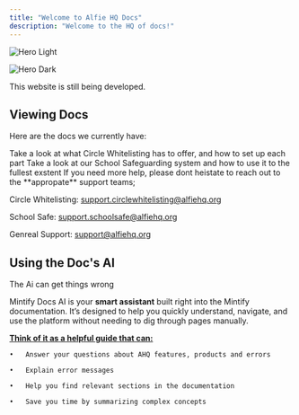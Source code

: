 ```yaml
---
title: "Welcome to Alfie HQ Docs"
description: "Welcome to the HQ of docs!"
---
```


<img
  className="block dark:hidden"
  src="/images/hero-light.png"
  alt="Hero Light"
/>

<img
  className="hidden dark:block"
  src="/images/hero-dark.png"
  alt="Hero Dark"
/>

<Warning>
  This website is still being developed.
</Warning>

## Viewing Docs

Here are the docs we currently have:

<CardGroup cols={2}>
  <Card title="Circle Whitelisting" icon="sparkle" href="https://docs.alfiehq.org/circle-whitelisting/about">
    Take a look at what Circle Whitelisting has to offer, and how to set up each part
  </Card>
  <Card title="School Safe" icon="school-circle-check" href="https://docs.alfiehq.org/school-safe/about">
    Take a look at our School Safeguarding system and how to use it to the fullest exstent
  </Card>
</CardGroup>

<Card title="Need More Help?" icon="memo-circle-info">
  If you need more help, please dont heistate to reach out to the **appropate** support teams;

  <Tooltip tip="All support regarding circle whitelisting">Circle Whitelisting</Tooltip>: [support.circlewhitelisting@alfiehq.org](mailto:support.circlewhitelisting@alfiehq.org)

  School Safe: [support.schoolsafe@alfiehq.org](mailto:support.schoolsafe@alfiehq.org)

  Genreal Support: [support@alfiehq.org](mailto:support@alfiehq.org)
</Card>

## Using the Doc's AI

<Danger>
  The Ai can get things wrong
</Danger>

Mintify Docs AI is your **smart assistant** built right into the Mintify documentation. It’s designed to help you quickly understand, navigate, and use the platform without needing to dig through pages manually.

**<u>Think of it as a helpful guide that can:</u>**

	•	Answer your questions about AHQ features, products and errors

	•	Explain error messages

	•	Help you find relevant sections in the documentation

	•	Save you time by summarizing complex concepts